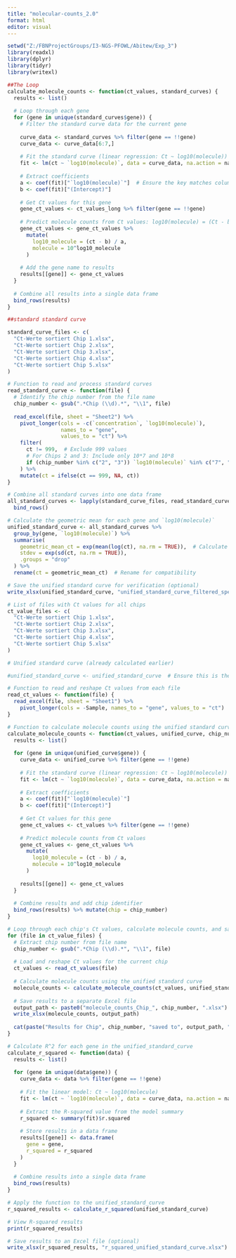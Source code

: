 ---
title: "molecular-counts_2.0"
format: html
editor: visual
---

```{r}
setwd("Z:/FBNProjectGroups/I3-NGS-PFOWL/Abitew/Exp_3")
library(readxl)
library(dplyr)
library(tidyr)
library(writexl)
```

```{r}
##The Loop 
calculate_molecule_counts <- function(ct_values, standard_curves) {
  results <- list()
  
  # Loop through each gene
  for (gene in unique(standard_curves$gene)) {
    # Filter the standard curve data for the current gene
    
    curve_data <- standard_curves %>% filter(gene == !!gene)
    curve_data <- curve_data[6:7,]
    
    # Fit the standard curve (linear regression: Ct ~ log10(molecule))
    fit <- lm(ct ~ `log10(molecule)`, data = curve_data, na.action = na.omit)
    
    # Extract coefficients
    a <- coef(fit)["`log10(molecule)`"]  # Ensure the key matches column name
    b <- coef(fit)["(Intercept)"]
  
    # Get Ct values for this gene
    gene_ct_values <- ct_values_long %>% filter(gene == !!gene)
     
    # Predict molecule counts from Ct values: log10(molecule) = (Ct - b) / a
    gene_ct_values <- gene_ct_values %>%
      mutate(
        log10_molecule = (ct - b) / a,
        molecule = 10^log10_molecule
      )
    
    # Add the gene name to results
    results[[gene]] <- gene_ct_values
  }
  
  # Combine all results into a single data frame
  bind_rows(results)
}
```

```{r}
##standard standard curve

standard_curve_files <- c(
  "Ct-Werte sortiert Chip 1.xlsx",
  "Ct-Werte sortiert Chip 2.xlsx",
  "Ct-Werte sortiert Chip 3.xlsx",
  "Ct-Werte sortiert Chip 4.xlsx",
  "Ct-Werte sortiert Chip 5.xlsx"
)

# Function to read and process standard curves
read_standard_curve <- function(file) {
  # Identify the chip number from the file name
  chip_number <- gsub(".*Chip (\\d).*", "\\1", file)
  
  read_excel(file, sheet = "Sheet2") %>%
    pivot_longer(cols = -c(`concentration`, `log10(molecule)`), 
                 names_to = "gene", 
                 values_to = "ct") %>%
    filter(
      ct != 999,  # Exclude 999 values
      # For Chips 2 and 3: Include only 10*7 and 10*8
      if (chip_number %in% c("2", "3")) `log10(molecule)` %in% c("7", "8") else `log10(molecule)` != "2"
    ) %>%
    mutate(ct = ifelse(ct == 999, NA, ct))
}

# Combine all standard curves into one data frame
all_standard_curves <- lapply(standard_curve_files, read_standard_curve) %>%
  bind_rows()

# Calculate the geometric mean for each gene and `log10(molecule)`
unified_standard_curve <- all_standard_curves %>%
  group_by(gene, `log10(molecule)`) %>%
  summarise(
    geometric_mean_ct = exp(mean(log(ct), na.rm = TRUE)),  # Calculate geometric mean
    stdev = exp(sd(ct, na.rm = TRUE)),
    .groups = "drop"
  ) %>%
  rename(ct = geometric_mean_ct)  # Rename for compatibility

# Save the unified standard curve for verification (optional)
write_xlsx(unified_standard_curve, "unified_standard_curve_filtered_special_case.xlsx")

```

```{r}

# List of files with Ct values for all chips
ct_value_files <- c(
  "Ct-Werte sortiert Chip 1.xlsx",
  "Ct-Werte sortiert Chip 2.xlsx",
  "Ct-Werte sortiert Chip 3.xlsx",
  "Ct-Werte sortiert Chip 4.xlsx",
  "Ct-Werte sortiert Chip 5.xlsx"
)

# Unified standard curve (already calculated earlier)

#unified_standard_curve <- unified_standard_curve  # Ensure this is the calculated curve

# Function to read and reshape Ct values from each file
read_ct_values <- function(file) {
  read_excel(file, sheet = "Sheet1") %>%
    pivot_longer(cols = -Sample, names_to = "gene", values_to = "ct")
}

# Function to calculate molecule counts using the unified standard curve
calculate_molecule_counts <- function(ct_values, unified_curve, chip_number) {
  results <- list()
  
  for (gene in unique(unified_curve$gene)) {
    curve_data <- unified_curve %>% filter(gene == !!gene)
    
    # Fit the standard curve (linear regression: Ct ~ log10(molecule))
    fit <- lm(ct ~ `log10(molecule)`, data = curve_data, na.action = na.omit)
    
    # Extract coefficients
    a <- coef(fit)["`log10(molecule)`"]
    b <- coef(fit)["(Intercept)"]
    
    # Get Ct values for this gene
    gene_ct_values <- ct_values %>% filter(gene == !!gene)
    
    # Predict molecule counts from Ct values
    gene_ct_values <- gene_ct_values %>%
      mutate(
        log10_molecule = (ct - b) / a,
        molecule = 10^log10_molecule
      )
    
    results[[gene]] <- gene_ct_values
  }
  
  # Combine results and add chip identifier
  bind_rows(results) %>% mutate(chip = chip_number)
}

# Loop through each chip's Ct values, calculate molecule counts, and save results
for (file in ct_value_files) {
  # Extract chip number from file name
  chip_number <- gsub(".*Chip (\\d).*", "\\1", file)
  
  # Load and reshape Ct values for the current chip
  ct_values <- read_ct_values(file)
  
  # Calculate molecule counts using the unified standard curve
  molecule_counts <- calculate_molecule_counts(ct_values, unified_standard_curve, chip_number)
  
  # Save results to a separate Excel file
  output_path <- paste0("molecule_counts_Chip_", chip_number, ".xlsx")
  write_xlsx(molecule_counts, output_path)
  
  cat(paste("Results for Chip", chip_number, "saved to", output_path, "\n"))
}

```

```{r}
# Calculate R^2 for each gene in the unified_standard_curve
calculate_r_squared <- function(data) {
  results <- list()
  
  for (gene in unique(data$gene)) {
    curve_data <- data %>% filter(gene == !!gene)
    
    # Fit the linear model: Ct ~ log10(molecule)
    fit <- lm(ct ~ `log10(molecule)`, data = curve_data, na.action = na.omit)
    
    # Extract the R-squared value from the model summary
    r_squared <- summary(fit)$r.squared
    
    # Store results in a data frame
    results[[gene]] <- data.frame(
      gene = gene,
      r_squared = r_squared
    )
  }
  
  # Combine results into a single data frame
  bind_rows(results)
}

# Apply the function to the unified_standard_curve
r_squared_results <- calculate_r_squared(unified_standard_curve)

# View R-squared results
print(r_squared_results)

# Save results to an Excel file (optional)
write_xlsx(r_squared_results, "r_squared_unified_standard_curve.xlsx")

```
